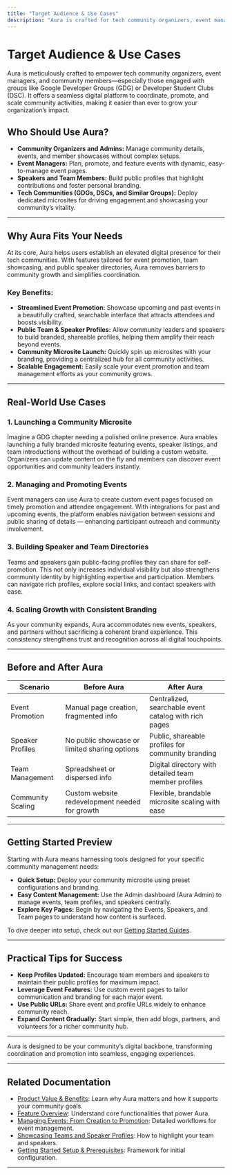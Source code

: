 ```yaml
---
title: "Target Audience & Use Cases"
description: "Aura is crafted for tech community organizers, event managers, and members—especially those in communities like GDG or DSC—who want to coordinate, promote, and grow their organizations digitally. Use cases range from launching new community microsites to scaling event promotion, building speaker networks, and giving team members branded public profiles."
---
```


# Target Audience & Use Cases

Aura is meticulously crafted to empower tech community organizers, event managers, and community members—especially those engaged with groups like Google Developer Groups (GDG) or Developer Student Clubs (DSC). It offers a seamless digital platform to coordinate, promote, and scale community activities, making it easier than ever to grow your organization’s impact.

## Who Should Use Aura?

- **Community Organizers and Admins:** Manage community details, events, and member showcases without complex setups.
- **Event Managers:** Plan, promote, and feature events with dynamic, easy-to-manage event pages.
- **Speakers and Team Members:** Build public profiles that highlight contributions and foster personal branding.
- **Tech Communities (GDGs, DSCs, and Similar Groups):** Deploy dedicated microsites for driving engagement and showcasing your community’s vitality.

---

## Why Aura Fits Your Needs

At its core, Aura helps users establish an elevated digital presence for their tech communities. With features tailored for event promotion, team showcasing, and public speaker directories, Aura removes barriers to community growth and simplifies coordination.

### Key Benefits:

- **Streamlined Event Promotion:** Showcase upcoming and past events in a beautifully crafted, searchable interface that attracts attendees and boosts visibility.
- **Public Team & Speaker Profiles:** Allow community leaders and speakers to build branded, shareable profiles, helping them amplify their reach beyond events.
- **Community Microsite Launch:** Quickly spin up microsites with your branding, providing a centralized hub for all community activities.
- **Scalable Engagement:** Easily scale your event promotion and team management efforts as your community grows.

---

## Real-World Use Cases

### 1. Launching a Community Microsite

Imagine a GDG chapter needing a polished online presence. Aura enables launching a fully branded microsite featuring events, speaker listings, and team introductions without the overhead of building a custom website. Organizers can update content on the fly and members can discover event opportunities and community leaders instantly.

### 2. Managing and Promoting Events

Event managers can use Aura to create custom event pages focused on timely promotion and attendee engagement. With integrations for past and upcoming events, the platform enables navigation between sessions and public sharing of details — enhancing participant outreach and community involvement.

### 3. Building Speaker and Team Directories

Teams and speakers gain public-facing profiles they can share for self-promotion. This not only increases individual visibility but also strengthens community identity by highlighting expertise and participation. Members can navigate rich profiles, explore social links, and contact speakers with ease.

### 4. Scaling Growth with Consistent Branding

As your community expands, Aura accommodates new events, speakers, and partners without sacrificing a coherent brand experience. This consistency strengthens trust and recognition across all digital touchpoints.

---

## Before and After Aura

| Scenario                 | Before Aura                                       | After Aura                                            |
|--------------------------|-------------------------------------------------|------------------------------------------------------|
| Event Promotion          | Manual page creation, fragmented info           | Centralized, searchable event catalog with rich pages|
| Speaker Profiles         | No public showcase or limited sharing options   | Public, shareable profiles for community branding     |
| Team Management          | Spreadsheet or dispersed info                     | Digital directory with detailed team member profiles  |
| Community Scaling        | Custom website redevelopment needed for growth  | Flexible, brandable microsite scaling with ease       |

---

## Getting Started Preview

Starting with Aura means harnessing tools designed for your specific community management needs:

- **Quick Setup:** Deploy your community microsite using preset configurations and branding.
- **Easy Content Management:** Use the Admin dashboard (Aura Admin) to manage events, team profiles, and speakers centrally.
- **Explore Key Pages:** Begin by navigating the Events, Speakers, and Team pages to understand how content is surfaced.

To dive deeper into setup, check out our [Getting Started Guides](/getting-started/setup-prerequisites/about-aura).

---

## Practical Tips for Success

- **Keep Profiles Updated:** Encourage team members and speakers to maintain their public profiles for maximum impact.
- **Leverage Event Features:** Use custom event pages to tailor communication and branding for each major event.
- **Use Public URLs:** Share event and profile URLs widely to enhance community reach.
- **Expand Content Gradually:** Start simple, then add blogs, partners, and volunteers for a richer community hub.

---

Aura is designed to be your community’s digital backbone, transforming coordination and promotion into seamless, engaging experiences.

---

## Related Documentation

- [Product Value & Benefits](/overview/product-intro-core-concepts/value-proposition): Learn why Aura matters and how it supports your community goals.
- [Feature Overview](/overview/architecture-features-users/feature-glance): Understand core functionalities that power Aura.
- [Managing Events: From Creation to Promotion](/guides-tab/community-features/managing-events): Detailed workflows for event management.
- [Showcasing Teams and Speaker Profiles](/guides-tab/community-features/team-speaker-profiles): How to highlight your team and speakers.
- [Getting Started Setup & Prerequisites](/getting-started/setup-prerequisites/about-aura): Framework for initial configuration.


---

  
  